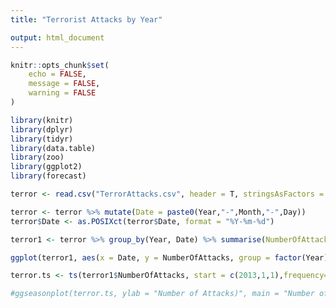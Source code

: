 ```yaml
---
title: "Terrorist Attacks by Year"

output: html_document
---
```


```r
knitr::opts_chunk$set(
	echo = FALSE,
	message = FALSE,
	warning = FALSE
)
```


```r
library(knitr)
library(dplyr)
library(tidyr)
library(data.table)
library(zoo)
library(ggplot2)
library(forecast)
```

```r
terror <- read.csv("TerrorAttacks.csv", header = T, stringsAsFactors = F)

terror <- terror %>% mutate(Date = paste0(Year,"-",Month,"-",Day)) 
terror$Date <- as.POSIXct(terror$Date, format = "%Y-%m-%d")

terror1 <- terror %>% group_by(Year, Date) %>% summarise(NumberOfAttacks = n(), Casualities = sum(Killed))

ggplot(terror1, aes(x = Date, y = NumberOfAttacks, group = factor(Year), color = factor(Year))) + geom_smooth(aes(size = 0.5),se = FALSE) + theme_bw()  + theme(legend.position="none")

terror.ts <- ts(terror1$NumberOfAttacks, start = c(2013,1,1),frequency=365.25)


```

```r
#ggseasonplot(terror.ts, ylab = "Number of Attacks)", main = "Number of Terror Attacks", lwd = 2)
```

